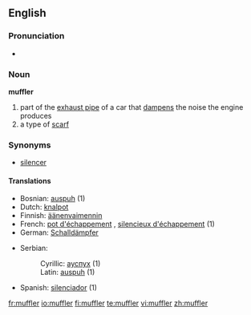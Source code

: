 ==English==

===Pronunciation===
*{{audio|en-us-muffler.ogg|Audio (US)}}

===Noun===
'''muffler'''

# part of the [[exhaust pipe]] of a car that [[dampen]]s the noise the engine produces
# a type of [[scarf]]

===Synonyms===
*[[silencer]]

====Translations====
{{rfc-level|Translations at L4+ not in L3 POS section (AutoFormat would have corrected level of Synonyms)}}
{{trans-top|part of exhaust pipe}}
*Bosnian: [[auspuh]] {{m}} (1)
*Dutch: [[knalpot]] {{m}}
*Finnish: [[äänenvaimennin]]
*French: [[pot d'échappement]] {{m}}, [[silencieux d'échappement]] {{m}} (1)
*German: [[Schalldämpfer]] {{m}}
{{trans-mid}}
*Serbian:
*:Cyrillic: [[ауспух]] {{m}} (1)
*:Latin: [[auspuh]] {{m}} (1)
*Spanish: [[silenciador]] {{m}} (1)
{{trans-bottom}}

[[fr:muffler]]
[[io:muffler]]
[[fi:muffler]]
[[te:muffler]]
[[vi:muffler]]
[[zh:muffler]]